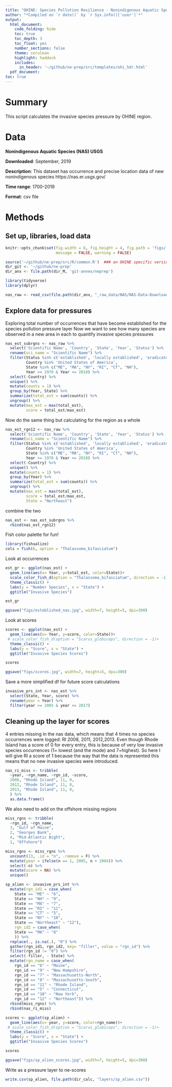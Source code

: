 ```yaml
---
title: "OHINE: Species Pollution Resilience - Nonindigenous Aquatic Species USGS Data Prep"
author: "*Compiled on `r date()` by `r Sys.info()['user']`*"
output: 
  html_document:
    code_folding: hide
    toc: true
    toc_depth: 3
    toc_float: yes
    number_sections: false
    theme: cerulean
    highlight: haddock
    includes: 
      in_header: '~/github/ne-prep/src/templates/ohi_hdr.html'
  pdf_document:
toc: true
---
```

# Summary

This script calculates the invasive species pressure by OHINE region.

# Data

**Nonindigenous Aquatic Species (NAS) USGS** 

**Downloaded**: September, 2019

**Description**: This dataset has occurrence and precise location data of new nonindigenous species https://nas.er.usgs.gov/

**Time range**: 1700-2019

**Format**: csv file


# Methods

## Set up, libraries, load data
``` r
knitr::opts_chunk$set(fig.width = 6, fig.height = 4, fig.path = 'figs/',
                      message = FALSE, warning = FALSE)

source('~/github/ne-prep/src/R/common.R')  ### an OHINE specific version of common.R
dir_git <- '~/github/ne-prep'
dir_anx <- file.path(dir_M, 'git-annex/neprep')

library(tidyverse)
library(dplyr)
```


```r
nas_raw <- read_csv(file.path(dir_anx, "_raw_data/NAS/NAS-Data-Download.csv")) 
```

## Explore data for pressures

Exploring total number of occurrences that have become established for the species pollution pressure layer
Now we want to see how many species are observed in a new area in each to quantify invasive species pressures
```r
nas_est_subrgns <- nas_raw %>% 
  select('Scientific Name', 'Country', 'State', 'Year', 'Status') %>% 
  rename(sci_name = "Scientific Name") %>% 
  filter(Status %in% c('established', 'locally established', 'eradicated','extirpated'),
         Country %in% 'United States of America',
         State %in% c("ME", "MA", "NY", "RI", "CT", "NH"),
         Year >= 1970 & Year <= 2018) %>% 
  select(-Country) %>% 
  unique() %>% 
  mutate(counts = 1) %>% 
  group_by(Year, State) %>% 
  summarize(total_est = sum(counts)) %>% 
  ungroup() %>% 
  mutate(max_est = max(total_est),
         score = total_est/max_est) 
```

Now do the same thing but calculating for the region as a whole
```r
nas_est_rgn12 <- nas_raw %>% 
  select('Scientific Name', 'Country', 'State', 'Year', 'Status') %>% 
  rename(sci_name = "Scientific Name") %>% 
  filter(Status %in% c('established', 'locally established', 'eradicated','extirpated'),
         Country %in% 'United States of America',
         State %in% c("ME", "MA", "NY", "RI", "CT", "NH"),
         Year >= 1970 & Year <= 2018) %>% 
  select(-Country) %>% 
  unique() %>% 
  mutate(counts = 1) %>% 
  group_by(Year) %>% 
  summarize(total_est = sum(counts)) %>% 
  ungroup() %>% 
  mutate(max_est = max(total_est),
         score = total_est/max_est,
         State = "Northeast") 
```

combine the two
```r
nas_est <- nas_est_subrgns %>% 
  rbind(nas_est_rgn12)
```



Fish color palette for fun!
```r
library(fishualize)
cols = fish(6, option = "Thalassoma_bifasciatum")
```


Look at occurrences
```r
est_gr <- ggplot(nas_est) +
  geom_line(aes(x= Year, y=total_est, color=State))+
  scale_color_fish_d(option = "Thalassoma_bifasciatum", direction = -1)+
  theme_classic() +
  labs(y = "Number Species", x = "State") +
  ggtitle("Invasive Species")

est_gr 

ggsave("figs/established_nas.jpg", width=7, height=5, dpi=300)
```

Look at scores
```r
scores <- ggplot(nas_est) +
  geom_line(aes(x= Year, y=score, color=State))+
 # scale_color_fish_d(option = "Scarus_globiceps", direction = -1)+
  theme_classic() +
  labs(y = "Score", x = "State") +
  ggtitle("Invasive Species Scores")

scores 

ggsave("figs/scores.jpg", width=7, height=5, dpi=300)
```

Save a more simplified df for future score calculations
```r
invasive_prs_int <- nas_est %>% 
  select(State, Year, score) %>% 
  rename(year = Year) %>% 
  filter(year >= 2005 & year <= 2017)
```

## Cleaning up the layer for scores

4 entries missing in the nas data, which means that 4 times no species occurrences were logged:
RI 2008, 2011, 2012,2013. Even though Rhode Island has a score of 0 for every entry, this is because of very low invasive species occurrences  (1= lowest (and the mode) and 7=highest). So here I will give RI a score of 1 because the way that the data is represented this means that no new invasive species were introduced.

```r
nas_ri_miss <- tribble(
  ~year, ~rgn_name, ~rgn_id, ~score,
  2008, "Rhode Island", 11, 0,  
  2012, "Rhode Island", 11, 0, 
  2013, "Rhode Island", 11, 0,
  ) %>% 
  as.data.frame() 
```

We also need to add on the offshore missing regions
```r
miss_rgns <- tribble(
  ~rgn_id, ~rgn_name,
  3, "Gulf of Maine",
  2, "Georges Bank",
  4, "Mid-Atlantic Bight",
  1, "Offshore") 

miss_rgns <- miss_rgns %>% 
  uncount(13, .id = "n", .remove = F) %>%
  mutate(year = ifelse(n == 1, 2005, n + 2004)) %>%
  select(-n) %>% 
  mutate(score = NA) %>% 
  unique()
```

```r
sp_alien <- invasive_prs_int %>% 
  mutate(rgn_id1 = case_when(
    State == "ME" ~ "6", 
    State == "NH" ~ "9", 
    State == "MA" ~ "7",
    State == "RI" ~ "11",
    State == "CT" ~ "5",
    State == "NY" ~ "10",
    State == "Northeast" ~ "12"),
    rgn_id2 = case_when(
    State == "MA" ~ "8"
    )) %>% 
  replace(., is.na(.), "0") %>% 
  gather(rgn_id1, rgn_id2, key= "filler", value = "rgn_id") %>% 
  filter(rgn_id != "0") %>% 
  select(-filler, - State) %>% 
  mutate(rgn_name = case_when(
    rgn_id == "6" ~ "Maine", 
    rgn_id == "9" ~ "New Hampshire", 
    rgn_id == "7" ~ "Massachusetts-North",
    rgn_id == "8" ~ "Massachusetts-South",
    rgn_id == "11" ~ "Rhode Island",
    rgn_id == "5" ~ "Connecticut",
    rgn_id == "10" ~ "New York",
    rgn_id == "12" ~ "Northeast")) %>% 
  rbind(miss_rgns) %>% 
  rbind(nas_ri_miss)
```

```r
scores <- ggplot(sp_alien) +
  geom_line(aes(x= year, y=score, color=rgn_name))+
 # scale_color_fish_d(option = "Scarus_globiceps", direction = -1)+
  theme_classic() +
  labs(y = "Score", x = "State") +
  ggtitle("Invasive Species Scores")

scores 

ggsave("figs/sp_alien_scores.jpg", width=7, height=5, dpi=300)
```

Write as a pressure layer to ne-scores
```r
write.csv(sp_alien, file.path(dir_calc, "layers/sp_alien.csv"))
```








